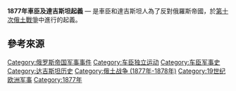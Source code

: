 
'''1877年車臣及達吉斯坦起義''' — 是車臣和達吉斯坦人為了反對俄羅斯帝國，於[[俄土战争_(1877年-1878年)|第十次俄土戰爭]]中進行的起義。
== 參考來源 ==
{{reflist}}
{{車臣}}

[[Category:俄罗斯帝国军事事件|Category:俄罗斯帝国军事事件]]
[[Category:车臣独立运动|Category:车臣独立运动]]
[[Category:车臣军事史|Category:车臣军事史]]
[[Category:达吉斯坦历史|Category:达吉斯坦历史]]
[[Category:俄土战争_(1877年-1878年)|Category:俄土战争 (1877年-1878年)]]
[[Category:19世纪欧洲军事|Category:19世纪欧洲军事]]
[[Category:1877年|Category:1877年]]